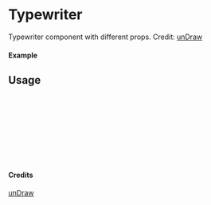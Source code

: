 
<Meta of={Typewriter} title="unDraw/Typewriter" />

# Typewriter

Typewriter component with different props.
Credit: [unDraw](https://undraw.co/illustrations)

#### Example

<Canvas of={Typewriter.Primary} />

## Usage

```ts
import { Typewriter } from "yadl-ui";

const Example = () => {
  return (
      <Typewriter />
  );
};

export default Example;
```

#### Credits
[unDraw](https://undraw.co/illustrations)
